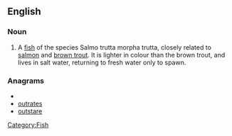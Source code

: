 ==English==

===Noun===
{{en-noun}}
# A [[fish]] of the species Salmo trutta morpha trutta, closely related to [[salmon]] and [[brown trout]].  It is lighter in colour than the brown trout, and lives in salt water, returning to fresh water only to spawn.

===Anagrams===
* {{alphagram|aeorsttu}}
* [[outrates#English|outrates]]
* [[outstare#English|outstare]]

[[Category:Fish]]